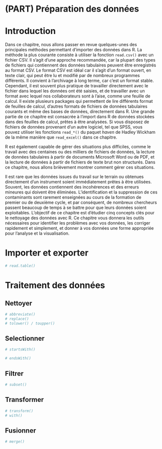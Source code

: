 # (PART) Préparation des données {-}

# Introduction {#data-tidy}

Dans ce chapitre, nous allons passer en revue quelques-unes des principales méthodes permettant d'importer des données dans R. La méthode la plus courante consiste à utiliser la fonction `read.csv()` avec un fichier CSV. Il s'agit d'une approche recommandée, car la plupart des types de fichiers qui contiennent des données tabulaires peuvent être enregistrés au format CSV. Le format CSV est idéal car il s'agit d'un format ouvert, en texte clair, qui peut être lu et modifié par de nombreux programmes différents. Il convient à l'archivage à long terme, car c'est un format stable. Cependant, il est souvent plus pratique de travailler directement avec le fichier dans lequel les données ont été saisies, et de travailler avec un format avec lequel nos collaborateurs sont à l'aise, comme une feuille de calcul. Il existe plusieurs packages qui permettent de lire différents format de feuilles de calcul, d'autres formats de fichiers de données tabulaires courants et même des bases de données, directement dans R. Une grande partie de ce chapitre est consacrée à l'import dans R de données stockées dans des feuilles de calcul, prêtes à être analysées. Si vous disposez de fichiers de données provenant d'un autre logiciel, tel que SPSS, vous pouvez utiliser les fonctions `read_*()` du paquet *haven* de Hadley Wickham de la même manière que `read_excel()` dans ce chapitre.

R est également capable de gérer des situations plus difficiles, comme le travail avec des centaines ou des milliers de fichiers de données, la lecture de données tabulaires à partir de documents Microsoft Word ou de PDF, et la lecture de données à partir de fichiers de texte brut non structurés. Dans ce chapitre, nous allons brièvement montrer comment gérer ces situations.

Il est rare que les données issues du travail sur le terrain ou obtenues directement d'un instrument soient immédiatement prêtes à être utilisées. Souvent, les données contiennent des incohérences et des erreurs mineures qui doivent être éliminées. L'identification et la suppression de ces contaminants sont rarement enseignées au cours de la formation de premier ou de deuxième cycle, et par conséquent, de nombreux chercheurs passent beaucoup de temps à se battre pour que leurs données soient exploitables. L'objectif de ce chapitre est d'étudier cinq concepts clés pour le nettoyage des données avec R. Ce chapitre vous donnera les outils nécessaires pour identifier les problèmes avec vos données, les corriger rapidement et simplement, et donner à vos données une forme appropriée pour l'analyse et la visualisation.

# Importer et exporter {#data-importer}

```r
# read.table()
```

# Traitement des données {#data-traitement}
## Nettoyer {#data-nettoyer}

```r
# abbreviate()
# replace()
# tolower() / toupper()
```

## Selectionner {#data-selectionner}

```r
# startsWith()

# endsWith()
```

## Filtrer {#data-filtrer}

```r
# subset()
```

## Transformer {#data-transformer}

```r
# transform()
# with()
```

## Fusionner {#data-jointure}

```r
# merge()
```
